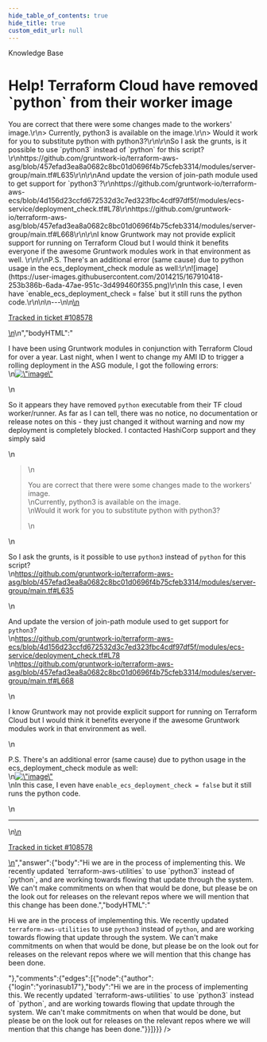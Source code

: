 ```yaml
---
hide_table_of_contents: true
hide_title: true
custom_edit_url: null
---
```



<CenterLayout>
<span class="title">Knowledge Base</span>
<h1>Help! Terraform Cloud have removed `python` from their worker image</h1>
<GitHub json={{"id":"D_kwDOF8slf84APhB-","number":412,"author":{"login":"KOConchobhair"},"title":"Help! Terraform Cloud have removed `python` from their worker image","body":"\nI have been using Gruntwork modules in conjunction with Terraform Cloud for over a year. Last night, when I went to change my AMI ID to trigger a rolling deployment in the ASG module, I got the following errors:\r\n![image](https://user-images.githubusercontent.com/2014215/167910290-8bcb3c10-53ad-4c14-a062-aa6ca6ae410b.png)\r\n\r\nSo it appears they have removed `python` executable from their TF cloud worker/runner. As far as I can tell, there was no notice, no documentation or release notes on this - they just changed it without warning and now my deployment is completely blocked. I contacted HashiCorp support and they simply said\r\n> You are correct that there were some changes made to the workers' image.\r\n> Currently, python3 is available on the image.\r\n> Would it work for you to substitute python with python3?\r\n\r\nSo I ask the grunts, is it possible to use `python3` instead of `python` for this script?\r\nhttps://github.com/gruntwork-io/terraform-aws-asg/blob/457efad3ea8a0682c8bc01d0696f4b75cfeb3314/modules/server-group/main.tf#L635\r\n\r\nAnd update the version of join-path module used to get support for `python3`?\r\nhttps://github.com/gruntwork-io/terraform-aws-ecs/blob/4d156d23ccfd672532d3c7ed323fbc4cdf97df5f/modules/ecs-service/deployment_check.tf#L78\r\nhttps://github.com/gruntwork-io/terraform-aws-asg/blob/457efad3ea8a0682c8bc01d0696f4b75cfeb3314/modules/server-group/main.tf#L668\r\n\r\nI know Gruntwork may not provide explicit support for running on Terraform Cloud but I would think it benefits everyone if the awesome Gruntwork modules work in that environment as well. \r\n\r\nP.S. There's an additional error (same cause) due to python usage in the ecs_deployment_check module as well:\r\n![image](https://user-images.githubusercontent.com/2014215/167910418-253b386b-6ada-47ae-951c-3d499460f355.png)\r\nIn this case, I even have `enable_ecs_deployment_check = false` but it still runs the python code.\r\n\n\n---\n\n<ins datetime=\"2022-05-11T17:49:20Z\">\n  <p><a href=\"https://support.gruntwork.io/hc/requests/108578\">Tracked in ticket #108578</a></p>\n</ins>\n","bodyHTML":"<p dir=\"auto\">I have been using Gruntwork modules in conjunction with Terraform Cloud for over a year. Last night, when I went to change my AMI ID to trigger a rolling deployment in the ASG module, I got the following errors:<br>\n<a target=\"_blank\" rel=\"noopener noreferrer nofollow\" href=\"https://user-images.githubusercontent.com/2014215/167910290-8bcb3c10-53ad-4c14-a062-aa6ca6ae410b.png\"><img src=\"https://user-images.githubusercontent.com/2014215/167910290-8bcb3c10-53ad-4c14-a062-aa6ca6ae410b.png\" alt=\"image\" style=\"max-width: 100%;\"></a></p>\n<p dir=\"auto\">So it appears they have removed <code class=\"notranslate\">python</code> executable from their TF cloud worker/runner. As far as I can tell, there was no notice, no documentation or release notes on this - they just changed it without warning and now my deployment is completely blocked. I contacted HashiCorp support and they simply said</p>\n<blockquote>\n<p dir=\"auto\">You are correct that there were some changes made to the workers' image.<br>\nCurrently, python3 is available on the image.<br>\nWould it work for you to substitute python with python3?</p>\n</blockquote>\n<p dir=\"auto\">So I ask the grunts, is it possible to use <code class=\"notranslate\">python3</code> instead of <code class=\"notranslate\">python</code> for this script?<br>\n<a href=\"https://github.com/gruntwork-io/terraform-aws-asg/blob/457efad3ea8a0682c8bc01d0696f4b75cfeb3314/modules/server-group/main.tf#L635\">https://github.com/gruntwork-io/terraform-aws-asg/blob/457efad3ea8a0682c8bc01d0696f4b75cfeb3314/modules/server-group/main.tf#L635</a></p>\n<p dir=\"auto\">And update the version of join-path module used to get support for <code class=\"notranslate\">python3</code>?<br>\n<a href=\"https://github.com/gruntwork-io/terraform-aws-ecs/blob/4d156d23ccfd672532d3c7ed323fbc4cdf97df5f/modules/ecs-service/deployment_check.tf#L78\">https://github.com/gruntwork-io/terraform-aws-ecs/blob/4d156d23ccfd672532d3c7ed323fbc4cdf97df5f/modules/ecs-service/deployment_check.tf#L78</a><br>\n<a href=\"https://github.com/gruntwork-io/terraform-aws-asg/blob/457efad3ea8a0682c8bc01d0696f4b75cfeb3314/modules/server-group/main.tf#L668\">https://github.com/gruntwork-io/terraform-aws-asg/blob/457efad3ea8a0682c8bc01d0696f4b75cfeb3314/modules/server-group/main.tf#L668</a></p>\n<p dir=\"auto\">I know Gruntwork may not provide explicit support for running on Terraform Cloud but I would think it benefits everyone if the awesome Gruntwork modules work in that environment as well.</p>\n<p dir=\"auto\">P.S. There's an additional error (same cause) due to python usage in the ecs_deployment_check module as well:<br>\n<a target=\"_blank\" rel=\"noopener noreferrer nofollow\" href=\"https://user-images.githubusercontent.com/2014215/167910418-253b386b-6ada-47ae-951c-3d499460f355.png\"><img src=\"https://user-images.githubusercontent.com/2014215/167910418-253b386b-6ada-47ae-951c-3d499460f355.png\" alt=\"image\" style=\"max-width: 100%;\"></a><br>\nIn this case, I even have <code class=\"notranslate\">enable_ecs_deployment_check = false</code> but it still runs the python code.</p>\n<hr>\n<ins datetime=\"2022-05-11T17:49:20Z\">\n  <p dir=\"auto\"><a href=\"https://support.gruntwork.io/hc/requests/108578\" rel=\"nofollow\">Tracked in ticket #108578</a></p>\n</ins>","answer":{"body":"Hi we are in the process of implementing this. We recently updated `terraform-aws-utilities` to use `python3` instead of `python`, and are working towards flowing that update through the system. We can't make commitments on when that would be done, but please be on the look out for releases on the relevant repos where we will mention that this change has been done.","bodyHTML":"<p dir=\"auto\">Hi we are in the process of implementing this. We recently updated <code class=\"notranslate\">terraform-aws-utilities</code> to use <code class=\"notranslate\">python3</code> instead of <code class=\"notranslate\">python</code>, and are working towards flowing that update through the system. We can't make commitments on when that would be done, but please be on the look out for releases on the relevant repos where we will mention that this change has been done.</p>"},"comments":{"edges":[{"node":{"author":{"login":"yorinasub17"},"body":"Hi we are in the process of implementing this. We recently updated `terraform-aws-utilities` to use `python3` instead of `python`, and are working towards flowing that update through the system. We can't make commitments on when that would be done, but please be on the look out for releases on the relevant repos where we will mention that this change has been done."}}]}}} />

</CenterLayout>
  

<!-- ##DOCS-SOURCER-START
{
  "sourcePlugin": "github-discussions",
  "hash": "206d5e4de1ecd0e512ba3ba18dc77785"
}
##DOCS-SOURCER-END -->
